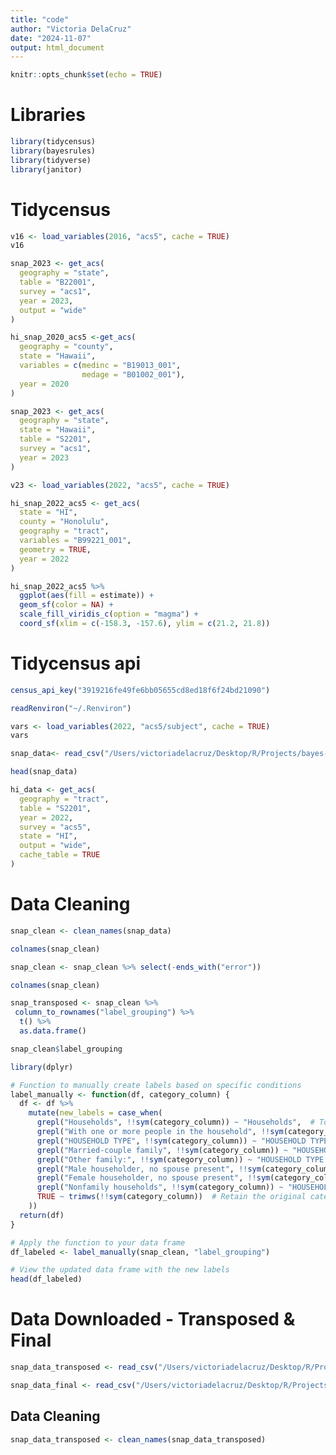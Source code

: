 ```yaml
---
title: "code"
author: "Victoria DelaCruz"
date: "2024-11-07"
output: html_document
---
```


```r
knitr::opts_chunk$set(echo = TRUE)
```
 
# Libraries
```r
library(tidycensus)
library(bayesrules)
library(tidyverse)
library(janitor)
```

# Tidycensus
```r
v16 <- load_variables(2016, "acs5", cache = TRUE)
v16
```

```r
snap_2023 <- get_acs(
  geography = "state", 
  table = "B22001", 
  survey = "acs1",
  year = 2023,
  output = "wide"
)
```
```r
hi_snap_2020_acs5 <-get_acs(
  geography = "county",
  state = "Hawaii",
  variables = c(medinc = "B19013_001",
                medage = "B01002_001"),
  year = 2020
)
```
```r
snap_2023 <- get_acs(
  geography = "state",
  state = "Hawaii",
  table = "S2201", 
  survey = "acs1",
  year = 2023
)
```
```r
v23 <- load_variables(2022, "acs5", cache = TRUE)
```

```r
hi_snap_2022_acs5 <- get_acs(
  state = "HI",
  county = "Honolulu",
  geography = "tract",
  variables = "B99221_001",
  geometry = TRUE,
  year = 2022
)
```

```r
hi_snap_2022_acs5 %>%
  ggplot(aes(fill = estimate)) + 
  geom_sf(color = NA) + 
  scale_fill_viridis_c(option = "magma") +
  coord_sf(xlim = c(-158.3, -157.6), ylim = c(21.2, 21.8))

```



# Tidycensus api
```r
census_api_key("3919216fe49fe6bb05655cd8ed18f6f24bd21090")

readRenviron("~/.Renviron")
```

```r
vars <- load_variables(2022, "acs5/subject", cache = TRUE)
vars
```
```r
snap_data<- read_csv("/Users/victoriadelacruz/Desktop/R/Projects/bayes-snap/data/snapdata_2022.csv")
```

```r
head(snap_data)
```

```r
hi_data <- get_acs(
  geography = "tract",
  table = "S2201",
  year = 2022,
  survey = "acs5",
  state = "HI", 
  output = "wide",
  cache_table = TRUE
)
```


# Data Cleaning
```r
snap_clean <- clean_names(snap_data)
```

```r
colnames(snap_clean)
```
```r
snap_clean <- snap_clean %>% select(-ends_with("error"))
```

```r
colnames(snap_clean)
```

```r
snap_transposed <- snap_clean %>% 
 column_to_rownames("label_grouping") %>% 
  t() %>% 
  as.data.frame()
```
```r
snap_clean$label_grouping
```

```r
library(dplyr)

# Function to manually create labels based on specific conditions
label_manually <- function(df, category_column) {
  df <- df %>%
    mutate(new_labels = case_when(
      grepl("Households", !!sym(category_column)) ~ "Households",  # Top level
      grepl("With one or more people in the household", !!sym(category_column)) ~ "Households - With one or more people in the household",
      grepl("HOUSEHOLD TYPE", !!sym(category_column)) ~ "HOUSEHOLD TYPE",
      grepl("Married-couple family", !!sym(category_column)) ~ "HOUSEHOLD TYPE - Married-couple family",
      grepl("Other family:", !!sym(category_column)) ~ "HOUSEHOLD TYPE - Other family:",
      grepl("Male householder, no spouse present", !!sym(category_column)) ~ "HOUSEHOLD TYPE - Other family: - Male householder, no spouse present",
      grepl("Female householder, no spouse present", !!sym(category_column)) ~ "HOUSEHOLD TYPE - Other family: - Female householder, no spouse present",
      grepl("Nonfamily households", !!sym(category_column)) ~ "HOUSEHOLD TYPE - Nonfamily households",
      TRUE ~ trimws(!!sym(category_column))  # Retain the original category if no match
    ))
  return(df)
}

# Apply the function to your data frame
df_labeled <- label_manually(snap_clean, "label_grouping")

# View the updated data frame with the new labels
head(df_labeled)

```

# Data Downloaded - Transposed & Final
```r
snap_data_transposed <- read_csv("/Users/victoriadelacruz/Desktop/R/Projects/bayes-snap/data/snsapdata_transposed.csv")
```
```r
snap_data_final <- read_csv("/Users/victoriadelacruz/Desktop/R/Projects/bayes-snap/data/snapdata_final.csv")
```

## Data Cleaning
```r
snap_data_transposed <- clean_names(snap_data_transposed)
```



